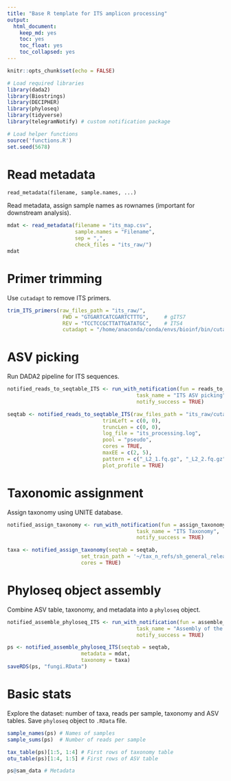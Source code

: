```yaml
---
title: "Base R template for ITS amplicon processing"
output: 
  html_document: 
    keep_md: yes
    toc: yes
    toc_float: yes
    toc_collapsed: yes
---
```


```r
knitr::opts_chunk$set(echo = FALSE)
```

```r
# Load required libraries
library(dada2)
library(Biostrings)
library(DECIPHER)
library(phyloseq)
library(tidyverse)
library(telegramNotify) # custom notification package

# Load helper functions
source('functions.R')
set.seed(5678)
```

# Read metadata

`read_metadata(filename, sample.names, ...)`

Read metadata, assign sample names as rownames (important for downstream analysis).

```r
mdat <- read_metadata(filename = "its_map.csv",
                      sample.names = "Filename",
                      sep = ",",
                      check_files = "its_raw/")
mdat
```

# Primer trimming

Use `cutadapt` to remove ITS primers.

```r
trim_ITS_primers(raw_files_path = "its_raw/",
                  FWD = "GTGARTCATCGARTCTTTG",     # gITS7
                  REV = "TCCTCCGCTTATTGATATGC",    # ITS4
                  cutadapt = "/home/anaconda/conda/envs/bioinf/bin/cutadapt")
```

# ASV picking

Run DADA2 pipeline for ITS sequences.

```r
notified_reads_to_seqtable_ITS <- run_with_notification(fun = reads_to_seqtable_ITS, 
                                          task_name = "ITS ASV picking",
                                          notify_success = TRUE)

seqtab <- notified_reads_to_seqtable_ITS(raw_files_path = "its_raw/cutadapt/",
                               trimLeft = c(0, 0),
                               truncLen = c(0, 0),
                               log_file = "its_processing.log",
                               pool = "pseudo",
                               cores = TRUE,
                               maxEE = c(2, 5),
                               pattern = c("_L2_1.fq.gz", "_L2_2.fq.gz"),
                               plot_profile = TRUE)
```

# Taxonomic assignment

Assign taxonomy using UNITE database.

```r
notified_assign_taxonomy <- run_with_notification(fun = assign_taxonomy, 
                                          task_name = "ITS Taxonomy",
                                          notify_success = TRUE)

taxa <- notified_assign_taxonomy(seqtab = seqtab, 
                        set_train_path = '~/tax_n_refs/sh_general_release_dynamic_s_all_04.04.2024.fasta',
                        cores = TRUE)
```

# Phyloseq object assembly

Combine ASV table, taxonomy, and metadata into a `phyloseq` object.

```r
notified_assemble_phyloseq_ITS <- run_with_notification(fun = assemble_phyloseq_ITS, 
                                          task_name = "Assembly of the phyloseq-object",
                                          notify_success = TRUE)

ps <- notified_assemble_phyloseq_ITS(seqtab = seqtab, 
                        metadata = mdat,
                        taxonomy = taxa)
saveRDS(ps, "fungi.RData")
```

# Basic stats

Explore the dataset: number of taxa, reads per sample, taxonomy and ASV tables. Save `phyloseq` object to `.RData` file.

```r
sample_names(ps) # Names of samples
sample_sums(ps)  # Number of reads per sample

tax_table(ps)[1:5, 1:4] # First rows of taxonomy table
otu_table(ps)[1:4, 1:5] # First rows of ASV table

ps@sam_data # Metadata
```
